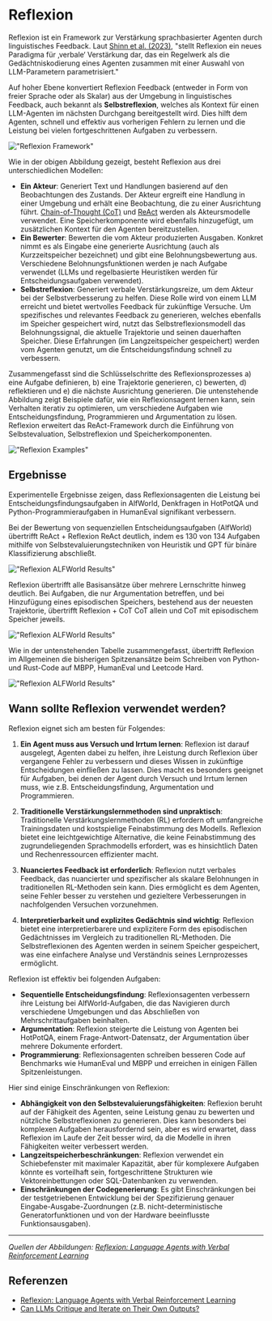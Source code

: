 # Reflexion

Reflexion ist ein Framework zur Verstärkung sprachbasierter Agenten durch linguistisches Feedback. Laut [Shinn et al. (2023)](https://arxiv.org/pdf/2303.11366.pdf), "stellt Reflexion ein neues Paradigma für ‚verbale‘ Verstärkung dar, das ein Regelwerk als die Gedächtniskodierung eines Agenten zusammen mit einer Auswahl von LLM-Parametern parametrisiert."

Auf hoher Ebene konvertiert Reflexion Feedback (entweder in Form von freier Sprache oder als Skalar) aus der Umgebung in linguistisches Feedback, auch bekannt als **Selbstreflexion**, welches als Kontext für einen LLM-Agenten im nächsten Durchgang bereitgestellt wird. Dies hilft dem Agenten, schnell und effektiv aus vorherigen Fehlern zu lernen und die Leistung bei vielen fortgeschrittenen Aufgaben zu verbessern.

!["Reflexion Framework"](../../img/research/reflexion.png)

Wie in der obigen Abbildung gezeigt, besteht Reflexion aus drei unterschiedlichen Modellen:

- **Ein Akteur**: Generiert Text und Handlungen basierend auf den Beobachtungen des Zustands. Der Akteur ergreift eine Handlung in einer Umgebung und erhält eine Beobachtung, die zu einer Ausrichtung führt. [Chain-of-Thought (CoT)](https://promptingguide.agie.ai/techniques/cot) und [ReAct](https://promptingguide.agie.ai/techniques/react) werden als Akteursmodelle verwendet. Eine Speicherkomponente wird ebenfalls hinzugefügt, um zusätzlichen Kontext für den Agenten bereitzustellen.
- **Ein Bewerter**: Bewerten die vom Akteur produzierten Ausgaben. Konkret nimmt es als Eingabe eine generierte Ausrichtung (auch als Kurzzeitspeicher bezeichnet) und gibt eine Belohnungsbewertung aus. Verschiedene Belohnungsfunktionen werden je nach Aufgabe verwendet (LLMs und regelbasierte Heuristiken werden für Entscheidungsaufgaben verwendet).
- **Selbstreflexion**: Generiert verbale Verstärkungsreize, um dem Akteur bei der Selbstverbesserung zu helfen. Diese Rolle wird von einem LLM erreicht und bietet wertvolles Feedback für zukünftige Versuche. Um spezifisches und relevantes Feedback zu generieren, welches ebenfalls im Speicher gespeichert wird, nutzt das Selbstreflexionsmodell das Belohnungssignal, die aktuelle Trajektorie und seinen dauerhaften Speicher. Diese Erfahrungen (im Langzeitspeicher gespeichert) werden vom Agenten genutzt, um die Entscheidungsfindung schnell zu verbessern.

Zusammengefasst sind die Schlüsselschritte des Reflexionsprozesses a) eine Aufgabe definieren, b) eine Trajektorie generieren, c) bewerten, d) reflektieren und e) die nächste Ausrichtung generieren. Die untenstehende Abbildung zeigt Beispiele dafür, wie ein Reflexionsagent lernen kann, sein Verhalten iterativ zu optimieren, um verschiedene Aufgaben wie Entscheidungsfindung, Programmieren und Argumentation zu lösen. Reflexion erweitert das ReAct-Framework durch die Einführung von Selbstevaluation, Selbstreflexion und Speicherkomponenten.

!["Reflexion Examples"](../../img/research/reflexion-examples.png)

## Ergebnisse

Experimentelle Ergebnisse zeigen, dass Reflexionsagenten die Leistung bei Entscheidungsfindungsaufgaben in AlfWorld, Denkfragen in HotPotQA und Python-Programmieraufgaben in HumanEval signifikant verbessern.

Bei der Bewertung von sequenziellen Entscheidungsaufgaben (AlfWorld) übertrifft ReAct + Reflexion ReAct deutlich, indem es 130 von 134 Aufgaben mithilfe von Selbstevaluierungstechniken von Heuristik und GPT für binäre Klassifizierung abschließt.

!["Reflexion ALFWorld Results"](../../img/research/reflexion-alfworld.png)

Reflexion übertrifft alle Basisansätze über mehrere Lernschritte hinweg deutlich. Bei Aufgaben, die nur Argumentation betreffen, und bei Hinzufügung eines episodischen Speichers, bestehend aus der neuesten Trajektorie, übertrifft Reflexion + CoT CoT allein und CoT mit episodischem Speicher jeweils.

!["Reflexion ALFWorld Results"](../../img/research/reflexion-hotpotqa.png)

Wie in der untenstehenden Tabelle zusammengefasst, übertrifft Reflexion im Allgemeinen die bisherigen Spitzenansätze beim Schreiben von Python- und Rust-Code auf MBPP, HumanEval und Leetcode Hard.

!["Reflexion ALFWorld Results"](../../img/research/reflexion-programming.png)

## Wann sollte Reflexion verwendet werden?

Reflexion eignet sich am besten für Folgendes:

1. **Ein Agent muss aus Versuch und Irrtum lernen**: Reflexion ist darauf ausgelegt, Agenten dabei zu helfen, ihre Leistung durch Reflexion über vergangene Fehler zu verbessern und dieses Wissen in zukünftige Entscheidungen einfließen zu lassen. Dies macht es besonders geeignet für Aufgaben, bei denen der Agent durch Versuch und Irrtum lernen muss, wie z.B. Entscheidungsfindung, Argumentation und Programmieren.

2. **Traditionelle Verstärkungslernmethoden sind unpraktisch**: Traditionelle Verstärkungslernmethoden (RL) erfordern oft umfangreiche Trainingsdaten und kostspielige Feinabstimmung des Modells. Reflexion bietet eine leichtgewichtige Alternative, die keine Feinabstimmung des zugrundeliegenden Sprachmodells erfordert, was es hinsichtlich Daten und Rechenressourcen effizienter macht.

3. **Nuanciertes Feedback ist erforderlich**: Reflexion nutzt verbales Feedback, das nuancierter und spezifischer als skalare Belohnungen in traditionellen RL-Methoden sein kann. Dies ermöglicht es dem Agenten, seine Fehler besser zu verstehen und gezieltere Verbesserungen in nachfolgenden Versuchen vorzunehmen.

4. **Interpretierbarkeit und explizites Gedächtnis sind wichtig**: Reflexion bietet eine interpretierbarere und explizitere Form des episodischen Gedächtnisses im Vergleich zu traditionellen RL-Methoden. Die Selbstreflexionen des Agenten werden in seinem Speicher gespeichert, was eine einfachere Analyse und Verständnis seines Lernprozesses ermöglicht.

Reflexion ist effektiv bei folgenden Aufgaben:

- **Sequentielle Entscheidungsfindung**: Reflexionsagenten verbessern ihre Leistung bei AlfWorld-Aufgaben, die das Navigieren durch verschiedene Umgebungen und das Abschließen von Mehrschrittaufgaben beinhalten.
- **Argumentation**: Reflexion steigerte die Leistung von Agenten bei HotPotQA, einem Frage-Antwort-Datensatz, der Argumentation über mehrere Dokumente erfordert.
- **Programmierung**: Reflexionsagenten schreiben besseren Code auf Benchmarks wie HumanEval und MBPP und erreichen in einigen Fällen Spitzenleistungen.

Hier sind einige Einschränkungen von Reflexion:

- **Abhängigkeit von den Selbstevaluierungsfähigkeiten**: Reflexion beruht auf der Fähigkeit des Agenten, seine Leistung genau zu bewerten und nützliche Selbstreflexionen zu generieren. Dies kann besonders bei komplexen Aufgaben herausfordernd sein, aber es wird erwartet, dass Reflexion im Laufe der Zeit besser wird, da die Modelle in ihren Fähigkeiten weiter verbessert werden.
- **Langzeitspeicherbeschränkungen**: Reflexion verwendet ein Schiebefenster mit maximaler Kapazität, aber für komplexere Aufgaben könnte es vorteilhaft sein, fortgeschrittene Strukturen wie Vektoreinbettungen oder SQL-Datenbanken zu verwenden.
- **Einschränkungen der Codegenerierung**: Es gibt Einschränkungen bei der testgetriebenen Entwicklung bei der Spezifizierung genauer Eingabe-Ausgabe-Zuordnungen (z.B. nicht-deterministische Generatorfunktionen und von der Hardware beeinflusste Funktionsausgaben).

---

*Quellen der Abbildungen: [Reflexion: Language Agents with Verbal Reinforcement Learning](https://arxiv.org/pdf/2303.11366.pdf)*

## Referenzen

- [Reflexion: Language Agents with Verbal Reinforcement Learning](https://arxiv.org/pdf/2303.11366.pdf)
- [Can LLMs Critique and Iterate on Their Own Outputs?](https://evjang.com/2023/03/26/self-reflection.html)
